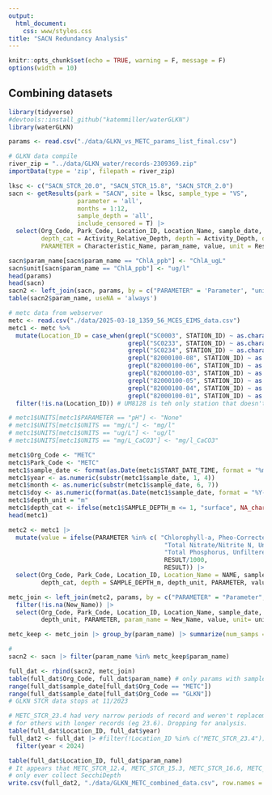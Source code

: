 ```yaml
---
output: 
  html_document:
    css: www/styles.css
title: "SACN Redundancy Analysis" 
---
```


```r
knitr::opts_chunk$set(echo = TRUE, warning = F, message = F)
options(width = 10)
```

## Combining datasets
```r
library(tidyverse)
#devtools::install_github("katemmiller/waterGLKN")
library(waterGLKN)

params <- read.csv("./data/GLKN_vs_METC_params_list_final.csv")

# GLKN data compile
river_zip = "../data/GLKN_water/records-2309369.zip"
importData(type = 'zip', filepath = river_zip)

lksc <- c("SACN_STCR_20.0", "SACN_STCR_15.8", "SACN_STCR_2.0")
sacn <- getResults(park = "SACN", site = lksc, sample_type = "VS",
                   parameter = 'all',
                   months = 1:12,
                   sample_depth = 'all',
                   include_censored = T) |>
  select(Org_Code, Park_Code, Location_ID, Location_Name, sample_date, doy, year, month,
         depth_cat = Activity_Relative_Depth, depth = Activity_Depth, depth_unit = Activity_Depth_Unit,
         PARAMETER = Characteristic_Name, param_name, value, unit = Result_Unit)

sacn$param_name[sacn$param_name == "ChlA_ppb"] <- "ChlA_ugL"
sacn$unit[sacn$param_name == "ChlA_ppb"] <- "ug/l"
head(params)
head(sacn)
sacn2 <- left_join(sacn, params, by = c("PARAMETER" = 'Parameter', "unit" = "Units"))
table(sacn2$param_name, useNA = 'always')

# metc data from webserver
metc <- read.csv("./data/2025-03-18_1359_56_MCES_EIMS_data.csv")
metc1 <- metc %>%
  mutate(Location_ID = case_when(grepl("SC0003", STATION_ID) ~ as.character("METC_STCR_0.1"),
                                 grepl("SC0233", STATION_ID) ~ as.character("METC_STCR_23.6"),
                                 grepl("SC0234", STATION_ID) ~ as.character("METC_STCR_23.4"),
                                 grepl("82000100-08", STATION_ID) ~ as.character("METC_STCR_22.5"),
                                 grepl("82000100-06", STATION_ID) ~ as.character("METC_STCR_11.3"),
                                 grepl("82000100-03", STATION_ID) ~ as.character("METC_STCR_16.6"),
                                 grepl("82000100-05", STATION_ID) ~ as.character("METC_STCR_12.4"),
                                 grepl("82000100-04", STATION_ID) ~ as.character("METC_STCR_15.3"),
                                 grepl("82000100-01", STATION_ID) ~ as.character("METC_STCR_22.3"))) |>
  filter(!is.na(Location_ID)) # UM8128 is teh only station that doesn't get matched with Rick's new LocIDs

# metc1$UNITS[metc1$PARAMETER == "pH"] <- "None"
# metc1$UNITS[metc1$UNITS == "mg/L"] <- "mg/l"
# metc1$UNITS[metc1$UNITS == "ug/L"] <- "ug/l"
# metc1$UNITS[metc1$UNITS == "mg/L_CaCO3"] <- "mg/l_CaCO3"

metc1$Org_Code <- "METC"
metc1$Park_Code <- "METC"
metc1$sample_date <- format(as.Date(metc1$START_DATE_TIME, format = "%m/%d/%Y %H:%M"), format = "%Y-%m-%d")
metc1$year <- as.numeric(substr(metc1$sample_date, 1, 4))
metc1$month <- as.numeric(substr(metc1$sample_date, 6, 7))
metc1$doy <- as.numeric(format(as.Date(metc1$sample_date, format = "%Y-%m-%d"), "%j"))
metc1$depth_unit = "m"
metc1$depth_cat <- ifelse(metc1$SAMPLE_DEPTH_m <= 1, "surface", NA_character_)
head(metc1)

metc2 <- metc1 |>
  mutate(value = ifelse(PARAMETER %in% c( "Chlorophyll-a, Pheo-Corrected",
                                           "Total Nitrate/Nitrite N, Unfiltered",
                                           "Total Phosphorus, Unfiltered"),
                                           RESULT/1000,
                                           RESULT)) |>
  select(Org_Code, Park_Code, Location_ID, Location_Name = NAME, sample_date, doy, year, month,
         depth_cat, depth = SAMPLE_DEPTH_m, depth_unit, PARAMETER, value, units = UNITS)

metc_join <- left_join(metc2, params, by = c("PARAMETER" = "Parameter", "units" = "Units")) |>
  filter(!is.na(New_Name)) |>
  select(Org_Code, Park_Code, Location_ID, Location_Name, sample_date, doy, year, month, depth_cat, depth,
         depth_unit, PARAMETER, param_name = New_Name, value, unit= units)

metc_keep <- metc_join |> group_by(param_name) |> summarize(num_samps = sum(!is.na(value))) |> select(param_name) |> unique() |> c()

# 
sacn2 <- sacn |> filter(param_name %in% metc_keep$param_name)

full_dat <- rbind(sacn2, metc_join)
table(full_dat$Org_Code, full_dat$param_name) # only params with samples in common across both
range(full_dat$sample_date[full_dat$Org_Code == "METC"])
range(full_dat$sample_date[full_dat$Org_Code == "GLKN"])
# GLKN STCR data stops at 11/2023

# METC_STCR_23.4 had very narrow periods of record and weren't replacement sites
# for others with longer records (eg 23.6). Dropping for analysis.
table(full_dat$Location_ID, full_dat$year)
full_dat2 <- full_dat |> #filter(!Location_ID %in% c("METC_STCR_23.4")) |>
  filter(year < 2024)

table(full_dat$Location_ID, full_dat$param_name)
# It appears that METC_STCR_12.4, METC_STCR_15.3, METC_STCR_16.6, METC_STCR_22.3, METC_STCR_22.5,
# only ever collect SecchiDepth
write.csv(full_dat2, "./data/GLKN_METC_combined_data.csv", row.names = F)


```

